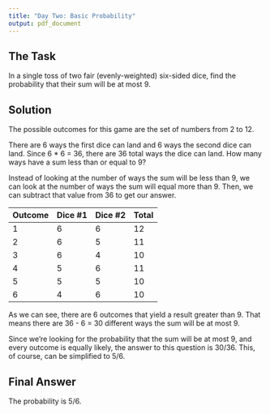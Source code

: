 ```yaml
---
title: "Day Two: Basic Probability"
output: pdf_document
---
```


## The Task
In a single toss of two fair (evenly-weighted) six-sided dice, find the probability that their sum will be at most 9.

## Solution

The possible outcomes for this game are the set of numbers from 2 to 12.

There are 6 ways the first dice can land and 6 ways the second dice can land.
Since 6 * 6 = 36, there are 36 total ways the dice can land. How many ways have a sum less than or equal to 9?

Instead of looking at the number of ways the sum will be less than 9, we can look at the number of ways the sum will equal more than 9. Then, we can subtract that value from 36 to get our answer.

Outcome  Dice #1  Dice #2  Total     
-------- -------- -------- --------   
       1        6        6       12
       2        6        5       11
       3        6        4       10
       4        5        6       11
       5        5        5       10
       6        4        6       10

As we can see, there are 6 outcomes that yield a result greater than 9. That means there are 36 - 6 = 30 different ways the sum will be at most 9.

Since we're looking for the probability that the sum will be at most 9, and every outcome is equally likely, the answer to this question is 30/36. This, of course, can be simplified to 5/6.

## Final Answer
The probability is 5/6.




